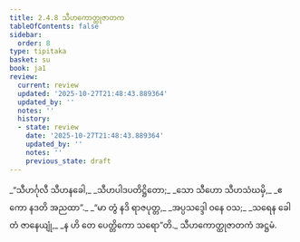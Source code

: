 ```yaml
---
title: 2.4.8 သီဟကောတ္ထုဇာတက
tableOfContents: false
sidebar:
  order: 8
type: tipitaka
basket: su
book: ja1
review:
  current: review
  updated: '2025-10-27T21:48:43.889364'
  updated_by: ''
  notes: ''
  history:
  - state: review
    date: '2025-10-27T21:48:43.889364'
    updated_by: ''
    notes: ''
    previous_state: draft
---
```



<ReviewStatus review={frontmatter.review} showDetails={true} />

<HypothesisAnnotation frontmatter={frontmatter} />

<DynamicBreadcrumb />

<Division number="75" book="ja1" e="ch" v="22" p="49">

<Paragraph number="459" type="verses" book="ja1">
_“သီဟင်္ဂုလီ သီဟနခေါ,_  
_သီဟပါဒပတိဋ္ဌိတော;_  
_သော သီဟော သီဟသံဃမှိ,_  
_ဧကော နဒတိ အညထာ”._  

</Paragraph>

</Division>
<Division number="76" book="ja1" e="ch" v="22" p="49">

<Paragraph number="460" type="verses" book="ja1">
_“မာ တွံ နဒိ ရာဇပုတ္တ,_  
_အပ္ပသဒ္ဒေါ ဝနေ ဝသ;_  
_သရေန ခေါ တံ ဇာနေယျုံ,_  
_န ဟိ တေ ပေတ္တိကော သရော”တိ._  


</Paragraph>
</Division>

<Paragraph number="461" type="center" book="ja1">
သီဟကောတ္ထုဇာတကံ အဋ္ဌမံ.
</Paragraph>